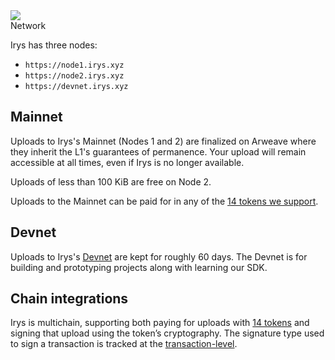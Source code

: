
<div className="flex flex-col mt-5">
	<div className="flex items-end">
		<img src="https://bundlr.network/new/assets/home/data-donuts.webp" className="w-[150px] " />
		<div className="ml-5">
			<Heading level={1}>Network</Heading>
		</div>
	</div>
</div>

Irys has three nodes:

-   `https://node1.irys.xyz`
-   `https://node2.irys.xyz`
-   `https://devnet.irys.xyz`

## Mainnet

Uploads to Irys's Mainnet (Nodes 1 and 2) are finalized on Arweave where they inherit the L1's guarantees of permanence. Your upload will remain accessible at all times, even if Irys is no longer available.

Uploads of less than 100 KiB are free on Node 2.

Uploads to the Mainnet can be paid for in any of the [14 tokens we support](/overview/supported-tokens).

## Devnet

Uploads to Irys's [Devnet](/developer-docs/using-devnet) are kept for roughly 60 days. The Devnet is for building and prototyping projects along with learning our SDK.

## Chain integrations

Irys is multichain, supporting both paying for uploads with [14 tokens](/overview/supported-tokens) and signing that upload using the token’s cryptography. The signature type used to sign a transaction is tracked at the [transaction-level](/learn/bundles).
